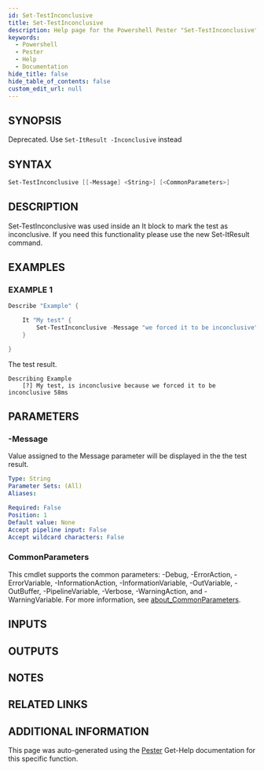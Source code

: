 ```yaml
---
id: Set-TestInconclusive
title: Set-TestInconclusive
description: Help page for the Powershell Pester "Set-TestInconclusive" command
keywords:
  - Powershell
  - Pester
  - Help
  - Documentation
hide_title: false
hide_table_of_contents: false
custom_edit_url: null
---
```


## SYNOPSIS

Deprecated.
Use `Set-ItResult -Inconclusive` instead

## SYNTAX

```powershell
Set-TestInconclusive [[-Message] <String>] [<CommonParameters>]
```

## DESCRIPTION

Set-TestInconclusive was used inside an It block to mark the test as inconclusive.
If you need this functionality please use the new Set-ItResult command.

## EXAMPLES

### EXAMPLE 1

```powershell
Describe "Example" {

    It "My test" {
        Set-TestInconclusive -Message "we forced it to be inconclusive"
    }

}
```

The test result.

```
Describing Example
    [?] My test, is inconclusive because we forced it to be inconclusive 58ms
```

## PARAMETERS

### -Message

Value assigned to the Message parameter will be displayed in the the test result.

```yaml
Type: String
Parameter Sets: (All)
Aliases:

Required: False
Position: 1
Default value: None
Accept pipeline input: False
Accept wildcard characters: False
```

### CommonParameters

This cmdlet supports the common parameters: -Debug, -ErrorAction, -ErrorVariable, -InformationAction, -InformationVariable, -OutVariable, -OutBuffer, -PipelineVariable, -Verbose, -WarningAction, and -WarningVariable. For more information, see [about_CommonParameters](http://go.microsoft.com/fwlink/?LinkID=113216).

## INPUTS

## OUTPUTS

## NOTES

## RELATED LINKS

## ADDITIONAL INFORMATION

This page was auto-generated using the [Pester](https://github.com/pester/pester) Get-Help documentation for this specific function.
